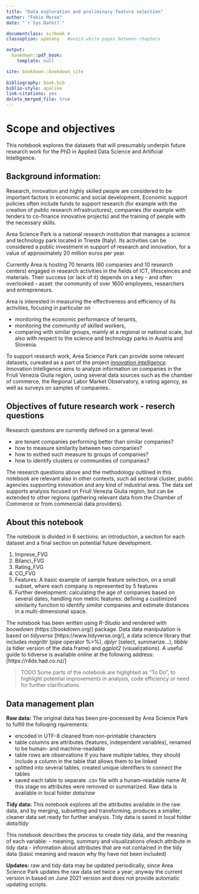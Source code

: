 ```yaml
--- 
title: "Data exploration and preliminary feature selection"
author: "Fabio Morea"
date: "`r Sys.Date()`"

documentclass: scrbook #
classoption: openany   #avoid white pages between chapters

output:
  bookdown::pdf_book:
    template: null

site: bookdown::bookdown_site
 
bibliography: book.bib
biblio-style: apalike
link-citations: yes
delete_merged_file: true
---
```

    
# Scope and objectives  

This notebook explores the datasets that will presumably underpin future research work for the PhD in Applied Data Science and Artificial Intelligence. 

## Background information: 
Research, innovation and highly skilled people are considered to be important factors in economic and social development. 
Economic support policies often include funds to support research (for example with the creation of public research infrastructures), companies (for example with tenders to co-finance innovative projects) and the training of people with the necessary skills.

Area Science Park is a national research institution that manages a science and technology park located in Trieste (Italy). Its activities can be considered a public investment in support of research and innovation, for a value of approximately 20 million euros per year. 

Currently Area is hosting 70 tenants (60 companies and 10 research centers) engaged in research activities in the fields of ICT, lifesceinces and materials. Their success (or lack of it) depends on a key - and often overlooked - asset: the community of over 1600 employees, researchers and entrepreneurs.  

Area is interested in measuring the effectiveness and efficiency of its activities, focusing in particular on 

- monitoring the economic performance of tenants,
- monitoring the community of skilled workers,
- comparing with similar groups, mainly at a regional or national scale, but also with respect to the science and technology parks in Austria and Slovenia.

To support research work, Area Science Park can provide some relevant datasets, cureated as a part of the project [*innovation intelligence*](https://www.innovationintelligence.it/). Innovation Intelligence aims to analyze information on companies in the Friuli Venezia Giulia region, using several data sources such as the chamber of commerce, the Regional Labor Market Observatory, a rating agency, as well as surveys on samples of companies. 

## Objectives of future research work - reserch questions
Research questions are currently defined on a general level: 

- are tenant companies performing better than similar companies?
- how to measure similarity between two companies?
- how to exthed such measure to groups of companies?
- how to identify clusters or communities of companies? 

The research questions above and the methodology outlined in this notebook are relevant also in other contexts, such ad sectoral cluster, public agencies supporting innovation and any kind of industrial area. The data set supports analysis focused on Friuli Venezia Giulia region, but can be extended to other regions (gathering relevant data from the Chamber of Commerce or from commercial data providers).

## About this notebook 
The notebook is divided in 6 sections: an introduction, a section for each dataset and a final section on potential future development.

1. Imprese_FVG
2. Bilanci_FVG
3. Rating_FVG 
4. CO_FVG
5. Features: A basic example of sample feature selection, on a small subset, where each company is represented by 5 features 
6. Further development: calculating the age of companies based on several dates, handling non metric features: defining a custimized similarity function to identify *similar* companies and estimate distances in a multi-dimensional space.


The notebook has been  written using *R-Studio* and rendered with *boowdown* (https://bookdown.org/) package. 
Data data manipulation is based on *tidyverse* [https://www.tidyverse.org/], a data science library that includes *magrittr* (pipe operator %>%), *dplyr* (select, summarize...), *tibble* (a tidier version of the data.frame) and *ggplot2* (visualizations).
A useful guide to tidverse is available online at the following address: [https://r4ds.had.co.nz/]

> TODO Some parts of the notebook are higlighted as "To Do", to highlight potential improvements in analysis, code efficiency or need for further clarifications.

## Data management plan

**Raw data:** The original data has been pre-pocessed by Area Science Park to fulfill the folloqing rquirements:

- encoded in UTF-8 cleaned from non-printable characters
- table columns are attributes (features, independent variables), renamed to be human- and machine-readable
- table rows are observations  If you have multiple tables, they should include a column in the table that allows them to be linked
- splitted into several tables, created unique identifiers to connect the tables
- saved each table to separate .csv file with a hunam-readable name
At this stage no attributes were removed or summarized. Raw data is available in local folder *data/raw*

**Tidy data:** This notebook explores all the attributes available in the raw data, and by merging, subsetting and transforming,  produces a smaller, cleaner data set ready for further analysis. Tidy data is saved in local folder *data/tidy*

This notebook describes the process to create tidy data, and the meaning of each variable:
- meaning, summary and visualizations ofeach attribute in tidy data
- information about attributes that are not contained in the tidy data (basic meaning and reason why thy have not been included)

**Updates:** raw and tidy data may be updated periodically, since Area Science Park updates the raw data set twice a year; anyway the current version in based on June 2021 version and does not provide automatic updating scripts. 

